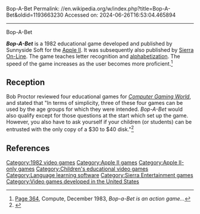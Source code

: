 Bop-A-Bet
Permalink: //en.wikipedia.org/w/index.php?title=Bop-A-Bet&oldid=1193663230
Accessed on: 2024-06-26T16:53:04.465894



------
Bop-A-Bet
{{lead rewrite|date=March 2016}}
{{Infobox video game
| title      = Bop-A-Bet
| image      = 
| caption    = 
| developer  = Sunnyside Soft<ref>[http://www.digitpress.com/library/newsletters/arcadeexpress/arcade_express_v1n18.pdf Page 3] 1983-04-10, Volume One, Number Eighteen, Arcade Express(Reese Communications, Inc..New York, NY), ''"SIERRA GOES ON LINE WITH SUNNYSIDE SOFT" Sierra On-Line has acquired the product line originally developed by Sunnyside Soft. ...The three educational programs developed by...are "Bop-A-Bet", "Dragon's Keep" and "Troll's Tale"..''</ref>
| publisher  = Sunnyside Soft (1982)<br/>[[Sierra On-Line]] (1983)
| designer   = Margaret Lowe<br/>Rae Lynn McChesney<ref>[https://books.google.com/books?id=AjAEAAAAMBAJ&dq=Bop-A-Bet+computer+game+Al+Lowe&pg=PA16 Page 16], Education:Neighbours form game-software firm, By Scott Mace, InfoWorld 17 Jan 1983, ''..Sunnyside Soft, which last month released two educational games for the Apple,..In Bop-A-Net, the player maneuvers through a maze and tries to "bop" letters in alphabetical order for points...sells for $34.95..requiring 48K''</ref><ref>[http://www.museumofplay.org/online-collections/22/52/114.63 Software box:Apple Bop-A-Bet], The Strong Museum, International Center for the History of Electronic Games, ''A HI-RES LEARNING GAME..Ages 5 to 8..Created by..AL LOWE, MARGARET LOWE, MICHAEL MacCHESNEY, RAE LYNN MacCHESNEY''</ref>
| programmer = [[Al Lowe]]
| artist     = Mike McChesney
| released   = {{Start date|1982|df=yes/no}}<ref>[https://books.google.com/books?id=NbBcVWfVCesC&dq=Bop-A-Bet+is+a+1983+computer+game+developed+by+Al+Lowe&pg=PA171 Page 171], The Book of Games, Volume 2, By Bendik Stang, Morten A. Osterholt, Erik Hoftun, {{ISBN|9788299737821}}, ''GAMES CREDITED AL LOWE...1982 Bop-A-Bet''</ref><ref>[http://www.oldgames.sk/en/mag/cgw-9/page/36/ The Learning Game: Juggle's Rainbow, Bop-A-Bet], Page 36-37, Review by Bob Proctor, Computer Gaming World 3.2 (March - April 1983),''When your child begins to learn the alphabet consider getting Bop-A-Bet. This is a maze game where you steer a boxing glove using four keys. You bop letter in alphabetical order by pushing the space bar and if you bop them out of sequence nothing happens. The object is to bop as many as you can within a time limit. When you boot the disk, there are some questions that let you change the time limit, the speed of the bopper, the keys used, and choose upper or lower case. This part requires an older person who can read but once started, four or five year-olds will have no trouble.''</ref>
| platform   = [[Apple II series|Apple II]]
| genre      = [[Educational game|Educational]]
}}

'''''Bop-A-Bet''''' is a 1982 educational game developed and published by Sunnyside Soft for the [[Apple II series|Apple II]]. It was subsequently also published by [[Sierra On-Line]]. The game teaches letter recognition and [[alphabetization]]. The speed of the game increases as the user becomes more proficient.<ref>[http://www.commodore.ca/gallery/magazines/compute/Compute-043-04.pdf Page 364], Compute, December 1983, ''Bop-a-Bet is an action game...''</ref>

==Reception==
Bob Proctor reviewed four educational games for ''[[Computer Gaming World]]'', and stated that "In terms of simplicity, three of these four games can be used by the age groups for which they were intended. ''Bop-A-Bet'' would also qualify except for those questions at the start which set up the game. However, you also have to ask yourself if your children (or students) can be entrusted with the only copy of a $30 to $40 disk."<ref name="CGW9">{{cite magazine |last=Proctor |first=Bob |title=The Learning Game |magazine=Computer Gaming World |date=Mar–Apr 1983 |volume=1 |issue=9 |pages=36–37}}</ref>

==References==
{{Reflist}}

{{Sierra Adventure Games}}

[[Category:1982 video games]]
[[Category:Apple II games]]
[[Category:Apple II-only games]]
[[Category:Children's educational video games]]
[[Category:Language learning software]]
[[Category:Sierra Entertainment games]]
[[Category:Video games developed in the United States]]


{{edu-videogame-stub}}
{{SierraEntertainment-stub}}